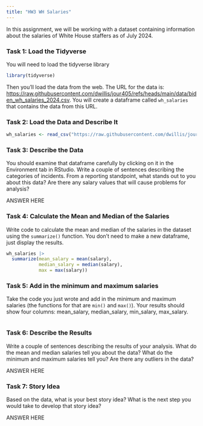 ```yaml
---
title: "HW3 WH Salaries"
---
```


In this assignment, we will be working with a dataset containing information about the salaries of White House staffers as of July 2024.

### Task 1: Load the Tidyverse

You will need to load the tidyverse library

```r
library(tidyverse)
```

Then you'll load the data from the web. The URL for the data is: <https://raw.githubusercontent.com/dwillis/jour405/refs/heads/main/data/biden_wh_salaries_2024.csv>. You will create a dataframe called `wh_salaries` that contains the data from this URL.

### Task 2: Load the Data and Describe It

```r
wh_salaries <- read_csv("https://raw.githubusercontent.com/dwillis/jour405/refs/heads/main/data/biden_wh_salaries_2024.csv")
```

### Task 3: Describe the Data

You should examine that dataframe carefully by clicking on it in the Environment tab in RStudio. Write a couple of sentences describing the categories of incidents. From a reporting standpoint, what stands out to you about this data? Are there any salary values that will cause problems for analysis?

ANSWER HERE

### Task 4: Calculate the Mean and Median of the Salaries

Write code to calculate the mean and median of the salaries in the dataset using the `summarize()` function. You don't need to make a new dataframe, just display the results.

```r
wh_salaries |>
  summarize(mean_salary = mean(salary), 
            median_salary = median(salary),
            max = max(salary))
```

### Task 5: Add in the minimum and maximum salaries

Take the code you just wrote and add in the minimum and maximum salaries (the functions for that are `min()` and `max()`). Your results should show four columns: mean_salary, median_salary, min_salary, max_salary.

```r

```

### Task 6: Describe the Results

Write a couple of sentences describing the results of your analysis. What do the mean and median salaries tell you about the data? What do the minimum and maximum salaries tell you? Are there any outliers in the data?

ANSWER HERE

### Task 7: Story Idea

Based on the data, what is your best story idea? What is the next step you would take to develop that story idea?

ANSWER HERE
